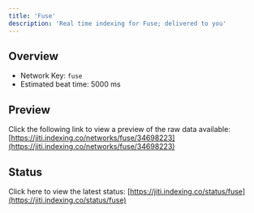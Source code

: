 ```yaml
---
title: 'Fuse'
description: 'Real time indexing for Fuse; delivered to you'
---
```


## Overview
- Network Key: `fuse`
- Estimated beat time: 5000 ms

## Preview
Click the following link to view a preview of the raw data available: [https://jiti.indexing.co/networks/fuse/34698223](https://jiti.indexing.co/networks/fuse/34698223)

## Status
Click here to view the latest status: [https://jiti.indexing.co/status/fuse](https://jiti.indexing.co/status/fuse)
